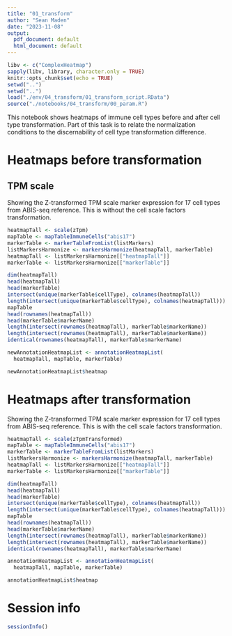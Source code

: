 ```yaml
---
title: "01_transform"
author: "Sean Maden"
date: "2023-11-08"
output:
  pdf_document: default
  html_document: default
---
```


```r
libv <- c("ComplexHeatmap")
sapply(libv, library, character.only = TRUE)
knitr::opts_chunk$set(echo = TRUE)
setwd("..")
setwd("..")
load("./env/04_transform/01_transform_script.RData")
source("./notebooks/04_transform/00_param.R")
```

This notebook shows heatmaps of immune cell types before and after cell type 
transformation. Part of this task is to relate the normalization conditions to 
the discernability of cell type transformation difference.

# Heatmaps before transformation

## TPM scale

Showing the Z-transformed TPM scale marker expression for 17 cell types from 
ABIS-seq reference. This is without the cell scale factors transformation.

```r
heatmapTall <- scale(zTpm)
mapTable <- mapTableImmuneCells("abis17")
markerTable <- markerTableFromList(listMarkers)
listMarkersHarmonize <- markersHarmonize(heatmapTall, markerTable)
heatmapTall <- listMarkersHarmonize[["heatmapTall"]]
markerTable <- listMarkersHarmonize[["markerTable"]]
```

```r
dim(heatmapTall)
head(heatmapTall)
head(markerTable)
intersect(unique(markerTable$cellType), colnames(heatmapTall))
length(intersect(unique(markerTable$cellType), colnames(heatmapTall)))
mapTable
head(rownames(heatmapTall))
head(markerTable$markerName)
length(intersect(rownames(heatmapTall), markerTable$markerName))
length(intersect(rownames(heatmapTall), markerTable$markerName))
identical(rownames(heatmapTall), markerTable$markerName)
```

```r
newAnnotationHeatmapList <- annotationHeatmapList(
  heatmapTall, mapTable, markerTable)
```

```r
newAnnotationHeatmapList$heatmap
```

# Heatmaps after transformation


Showing the Z-transformed TPM scale marker expression for 17 cell types from 
ABIS-seq reference. This is with the cell scale factors transformation.

```r
heatmapTall <- scale(zTpmTransformed)
mapTable <- mapTableImmuneCells("abis17")
markerTable <- markerTableFromList(listMarkers)
listMarkersHarmonize <- markersHarmonize(heatmapTall, markerTable)
heatmapTall <- listMarkersHarmonize[["heatmapTall"]]
markerTable <- listMarkersHarmonize[["markerTable"]]
```

```r
dim(heatmapTall)
head(heatmapTall)
head(markerTable)
intersect(unique(markerTable$cellType), colnames(heatmapTall))
length(intersect(unique(markerTable$cellType), colnames(heatmapTall)))
mapTable
head(rownames(heatmapTall))
head(markerTable$markerName)
length(intersect(rownames(heatmapTall), markerTable$markerName))
length(intersect(rownames(heatmapTall), markerTable$markerName))
identical(rownames(heatmapTall), markerTable$markerName)
```

```r
annotationHeatmapList <- annotationHeatmapList(
  heatmapTall, mapTable, markerTable)
```

```r
annotationHeatmapList$heatmap
```
# Session info

```r
sessionInfo()
```
